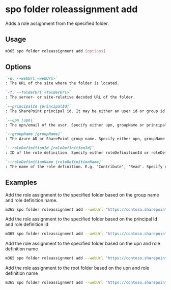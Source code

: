 
# spo folder roleassignment add

Adds a role assignment from the specified folder.

## Usage

```sh
m365 spo folder roleassignment add [options]
```

## Options

```md definition-list
`-u, --webUrl <webUrl>`
: The URL of the site where the folder is located.

`-f, --folderUrl <folderUrl>`
: The server- or site-relative decoded URL of the folder.

`--principalId [principalId]`
: The SharePoint principal id. It may be either an user id or group id for which the role assignment will be addd. Specify either upn, groupName or principalId but not multiple.

`--upn [upn]`
: The upn/email of the user. Specify either upn, groupName or principalId but not multiple.

`--groupName [groupName]`
: The Azure AD or SharePoint group name. Specify either upn, groupName or principalId but not multiple.

`--roleDefinitionId [roleDefinitionId]`
: ID of the role definition. Specify either roleDefinitionId or roleDefinitionName but not both.

`--roleDefinitionName [roleDefinitionName]`
: The name of the role definition. E.g. 'Contribute', 'Read'. Specify either roleDefinitionId or roleDefinitionName but not both.
```

<Global />

## Examples

Add the role assignment to the specified folder based on the group name and role definition name.

```sh
m365 spo folder roleassignment add --webUrl "https://contoso.sharepoint.com/sites/contoso-sales" --folderUrl  "/Shared Documents/FolderPermission" --groupName "saleGroup" --roleDefinitionName "Edit"
```

Add the role assignment to the specified folder based on the principal Id and role definition id

```sh
m365 spo folder roleassignment add --webUrl "https://contoso.sharepoint.com/sites/contoso-sales" --folderUrl "/Shared Documents/FolderPermission" --principalId 2 --roleDefinitionId 1073741827 
```

Add the role assignment to the specified folder based on the upn and role definition name

```sh
m365 spo folder roleassignment add --webUrl "https://contoso.sharepoint.com/sites/contoso-sales" --folderUrl "/Shared Documents/FolderPermission" --upn "test@contoso.onmicrosoft.com" --roleDefinitionName "Edit"
```
Add the role assignment to the root folder based on the upn and role definition name

```sh
m365 spo folder roleassignment add --webUrl "https://contoso.sharepoint.com/sites/contoso-sales" --folderUrl "/Shared Documents" --upn "test@contoso.onmicrosoft.com" --roleDefinitionName "Edit"
```
